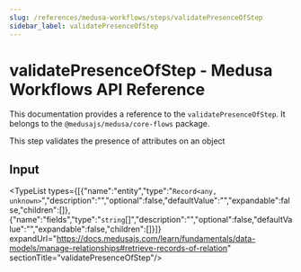 ```yaml
---
slug: /references/medusa-workflows/steps/validatePresenceOfStep
sidebar_label: validatePresenceOfStep
---
```



# validatePresenceOfStep - Medusa Workflows API Reference

This documentation provides a reference to the `validatePresenceOfStep`. It belongs to the `@medusajs/medusa/core-flows` package.

This step validates the presence of attributes on an object

## Input

<TypeList types={[{"name":"entity","type":"`Record<any, unknown>`","description":"","optional":false,"defaultValue":"","expandable":false,"children":[]},{"name":"fields","type":"`string`[]","description":"","optional":false,"defaultValue":"","expandable":false,"children":[]}]} expandUrl="https://docs.medusajs.com/learn/fundamentals/data-models/manage-relationships#retrieve-records-of-relation" sectionTitle="validatePresenceOfStep"/>
